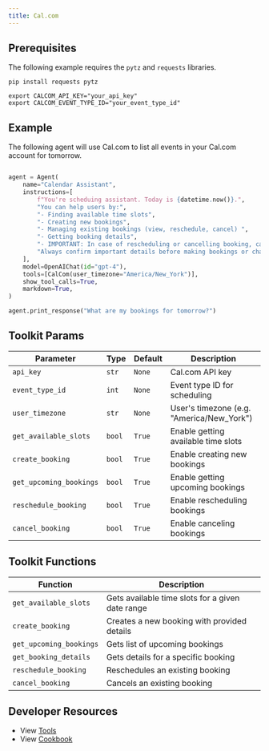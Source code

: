 ```yaml
---
title: Cal.com
---
```


## Prerequisites

The following example requires the `pytz` and `requests` libraries.

```shell
pip install requests pytz
```

```shell
export CALCOM_API_KEY="your_api_key"
export CALCOM_EVENT_TYPE_ID="your_event_type_id"
```

## Example

The following agent will use Cal.com to list all events in your Cal.com account for tomorrow.

```python cookbook/agent_concepts/tools/calcom_tools.py

agent = Agent(
    name="Calendar Assistant",
    instructions=[
        f"You're scheduing assistant. Today is {datetime.now()}.",
        "You can help users by:",
        "- Finding available time slots",
        "- Creating new bookings",
        "- Managing existing bookings (view, reschedule, cancel) ",
        "- Getting booking details",
        "- IMPORTANT: In case of rescheduling or cancelling booking, call the get_upcoming_bookings function to get the booking uid. check available slots before making a booking for given time",
        "Always confirm important details before making bookings or changes.",
    ],
    model=OpenAIChat(id="gpt-4"),
    tools=[CalCom(user_timezone="America/New_York")],
    show_tool_calls=True,
    markdown=True,
)

agent.print_response("What are my bookings for tomorrow?")
```

## Toolkit Params

| Parameter               | Type   | Default | Description                               |
| ----------------------- | ------ | ------- | ----------------------------------------- |
| `api_key`               | `str`  | `None`  | Cal.com API key                           |
| `event_type_id`         | `int`  | `None`  | Event type ID for scheduling              |
| `user_timezone`         | `str`  | `None`  | User's timezone (e.g. "America/New_York") |
| `get_available_slots`   | `bool` | `True`  | Enable getting available time slots       |
| `create_booking`        | `bool` | `True`  | Enable creating new bookings              |
| `get_upcoming_bookings` | `bool` | `True`  | Enable getting upcoming bookings          |
| `reschedule_booking`    | `bool` | `True`  | Enable rescheduling bookings              |
| `cancel_booking`        | `bool` | `True`  | Enable canceling bookings                 |

## Toolkit Functions

| Function                | Description                                      |
| ----------------------- | ------------------------------------------------ |
| `get_available_slots`   | Gets available time slots for a given date range |
| `create_booking`        | Creates a new booking with provided details      |
| `get_upcoming_bookings` | Gets list of upcoming bookings                   |
| `get_booking_details`   | Gets details for a specific booking              |
| `reschedule_booking`    | Reschedules an existing booking                  |
| `cancel_booking`        | Cancels an existing booking                      |

## Developer Resources

- View [Tools](https://github.com/phidatahq/agno/blob/main/libs/agno/agno/tools/calcom.py)
- View [Cookbook](https://github.com/phidatahq/agno/blob/main/cookbook/agent_concepts/tools/calcom_tools.py)
